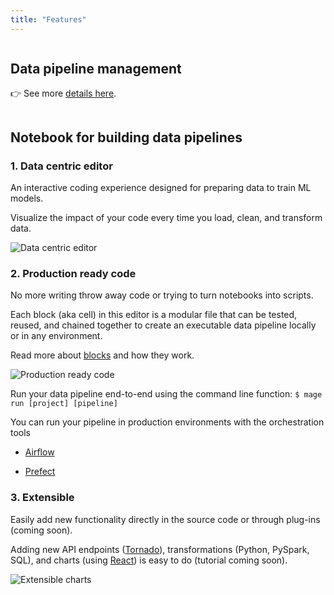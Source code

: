 ```yaml
---
title: "Features"
---
```


<img noZoom src="https://user-images.githubusercontent.com/78053898/198751496-22d51f03-f09f-454c-8f98-409b5dbec8f9.svg" alt="" />

<CardGroup>
  <Card
    title="Data pipeline management"
    icon="diagram-project"
    href="/design/data-pipeline-management"
  ></Card>
  <Card
    title="Notebook for building data pipelines"
    icon="notebook"
    href="/about/features#1-data-centric-editor"
  ></Card>
  <Card
    title="Changelog"
    icon="list-check"
    href="https://github.com/mage-ai/mage-ai/releases"
  ></Card>
  <Card
    title="Roadmap"
    icon="map"
    href="https://airtable.com/shrJS0cDOmQywb8vp"
  ></Card>
</CardGroup>

## Data pipeline management

👉 See more
[details here](/design/data-pipeline-management).

<img noZoom src="https://github.com/mage-ai/assets/blob/main/orchestration-overview.gif?raw=true" alt="" />

## Notebook for building data pipelines

### 1\. Data centric editor

An interactive coding experience designed for preparing data to train ML models.

Visualize the impact of your code every time you load, clean, and transform
data.

<img
  alt="Data centric editor"
  src="https://github.com/mage-ai/assets/blob/main/data-centric-editor.png?raw=True"
/>

### 2\. Production ready code

No more writing throw away code or trying to turn notebooks into scripts.

Each block (aka cell) in this editor is a modular file that can be tested,
reused, and chained together to create an executable data pipeline locally or in
any environment.

Read more about [blocks](/design/blocks) and how they work.

<img
  alt="Production ready code"
  src="https://github.com/mage-ai/assets/blob/main/data-pipeline.png?raw=True"
/>

Run your data pipeline end-to-end using the command line function:
`$ mage run [project] [pipeline]`

You can run your pipeline in production environments with the orchestration
tools

- [Airflow](/guides/integrate-mage-airflow)

- [Prefect](/integrations/prefect)

### 3\. Extensible

Easily add new functionality directly in the source code or through plug-ins
(coming soon).

Adding new API endpoints ([Tornado](https://www.tornadoweb.org/en/stable/)),
transformations (Python, PySpark, SQL), and charts (using
[React](https://reactjs.org/)) is easy to do (tutorial coming soon).

<img
  alt="Extensible charts"
  src="https://github.com/mage-ai/assets/blob/main/extensible-charts.gif?raw=True"
/>
